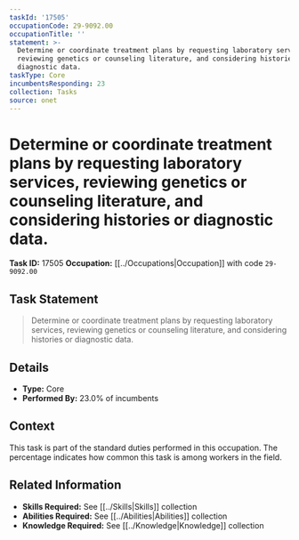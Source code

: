 ```yaml
---
taskId: '17505'
occupationCode: 29-9092.00
occupationTitle: ''
statement: >-
  Determine or coordinate treatment plans by requesting laboratory services,
  reviewing genetics or counseling literature, and considering histories or
  diagnostic data.
taskType: Core
incumbentsResponding: 23
collection: Tasks
source: onet
---
```

# Determine or coordinate treatment plans by requesting laboratory services, reviewing genetics or counseling literature, and considering histories or diagnostic data.

**Task ID:** 17505
**Occupation:** [[../Occupations|Occupation]] with code `29-9092.00`

## Task Statement

> Determine or coordinate treatment plans by requesting laboratory services, reviewing genetics or counseling literature, and considering histories or diagnostic data.

## Details

- **Type:** Core
- **Performed By:** 23.0% of incumbents

## Context

This task is part of the standard duties performed in this occupation. The percentage indicates how common this task is among workers in the field.

## Related Information

- **Skills Required:** See [[../Skills|Skills]] collection
- **Abilities Required:** See [[../Abilities|Abilities]] collection
- **Knowledge Required:** See [[../Knowledge|Knowledge]] collection
